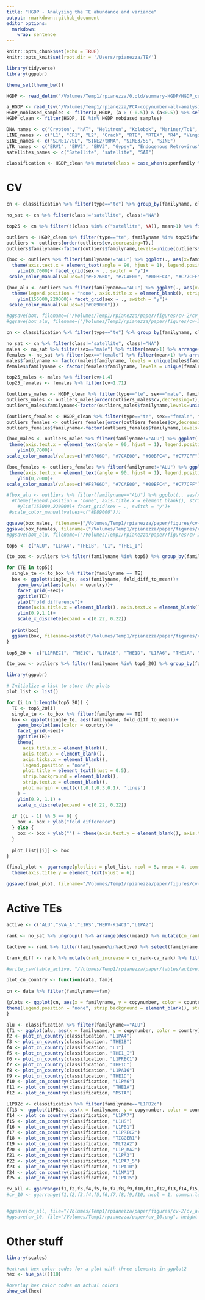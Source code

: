 ```yaml
---
title: "HGDP - Analyzing the TE abundance and variance"
output: rmarkdown::github_document
editor_options: 
  markdown: 
    wrap: sentence
---
```


```r
knitr::opts_chunk$set(echo = TRUE)
knitr::opts_knit$set(root.dir = '/Users/rpianezza/TE/')
```


```r
library(tidyverse)
library(ggpubr)

theme_set(theme_bw())

HGDP <- read_delim("/Volumes/Temp1/rpianezza/0.old/summary-HGDP/HGDP_cutoff_classified.tsv")

a_HGDP <- read_tsv("/Volumes/Temp1/rpianezza/PCA-copynumber-all-analysis/a_HGDP.tsv")
HGDP_nobiased_samples <- filter(a_HGDP, (a > (-0.5)) & (a<0.5)) %>% select(ID) %>% pull()
HGDP_clean <- filter(HGDP, ID %in% HGDP_nobiased_samples)

DNA_names <- c("Crypton", "hAT", "Helitron", "Kolobok", "Mariner/Tc1", "Merlin", "MuDR", "piggyBac", "DNA transposon")
LINE_names <- c("L1", "CR1", "L2", "Crack", "RTE", "RTEX", "R4", "Vingi", "Tx1", "Penelope")
SINE_names <- c("SINE1/7SL", "SINE2/tRNA", "SINE3/5S", "SINE")
LTR_names <- c("ERV1", "ERV2", "ERV3", "Gypsy", "Endogenous Retrovirus", "LTR Retrotransposon", "Long terminal repeat", "Non-LTR Retrotransposon")
satellites_names <- c("Satellite", "satellite", "SAT")

classification <- HGDP_clean %>% mutate(class = case_when(superfamily %in% DNA_names ~ "DNA", superfamily %in% LINE_names ~ "LINE", superfamily %in% SINE_names ~ "SINE", superfamily %in% LTR_names ~ "LTR", superfamily %in% satellites_names ~ "satellite"))
```

# CV

```r
cn <- classification %>% filter(type=="te") %>% group_by(familyname, class, superfamily) %>% summarise(mean = mean(copynumber), var = var(copynumber), cv = var/mean) %>% arrange(desc(cv))

no_sat <- cn %>% filter(class!="satellite", class!="NA")

top25 <- cn %>% filter(!(class %in% c("satellite", NA)), mean>1) %>% filter(cv > 2.19)

outliers <- HGDP_clean %>% filter(type=="te", familyname %in% top25$familyname) %>% inner_join(cn, by="familyname")
outliers <- outliers[order(outliers$cv,decreasing=T),]
outliers$familyname<-factor(outliers$familyname,levels=unique(outliers$familyname))

(box <- outliers %>% filter(familyname!="ALU") %>% ggplot(., aes(x=familyname, y=copynumber)) + geom_boxplot(notch=F, aes(color=class)) +
  theme(axis.text.x = element_text(angle = 90, hjust = 1), legend.position = "none", axis.title.x = element_blank()) +
    ylim(0,7000)+ facet_grid(sex ~ ., switch = "y")+
 scale_color_manual(values=c("#F8766D", "#7CAE00", "#00BFC4", "#C77CFF")))

(box_alu <- outliers %>% filter(familyname=="ALU") %>% ggplot(., aes(x=familyname, y=copynumber)) + geom_boxplot(notch=F, aes(color=class)) +
  theme(legend.position = "none", axis.title.x = element_blank(), strip.background = element_blank(), strip.text.y = element_blank()) +
    ylim(155000,220000)+ facet_grid(sex ~ ., switch = "y")+
 scale_color_manual(values=c("#D89000")))

#ggsave(box, filename=("/Volumes/Temp1/rpianezza/paper/figures/cv-2/cv_box.png"), dpi=600, height = 12, width = 14)
#ggsave(box_alu, filename=("/Volumes/Temp1/rpianezza/paper/figures/cv-2/alu_cv_box.png"), dpi=600, height = 10, width = 4)
```
```r
cn <- classification %>% filter(type=="te") %>% group_by(familyname, class, superfamily, sex) %>% summarise(mean = mean(copynumber), var = var(copynumber), cv = var/mean) %>% arrange(desc(cv))

no_sat <- cn %>% filter(class!="satellite", class!="NA")
males <- no_sat %>% filter(sex=="male") %>% filter(mean>1) %>% arrange(desc(cv))
females <- no_sat %>% filter(sex=="female") %>% filter(mean>1) %>% arrange(desc(cv))
males$familyname <- factor(males$familyname, levels = unique(males$familyname))
females$familyname <- factor(females$familyname, levels = unique(females$familyname))

top25_males <- males %>% filter(cv>1.4)
top25_females <- females %>% filter(cv>1.71)

(outliers_males <- HGDP_clean %>% filter(type=="te", sex=="male", familyname %in% top25_males$familyname) %>% inner_join(cn, by=c("familyname","sex")))
outliers_males <- outliers_males[order(outliers_males$cv,decreasing=T),]
outliers_males$familyname<-factor(outliers_males$familyname,levels=unique(outliers_males$familyname))

(outliers_females <- HGDP_clean %>% filter(type=="te", sex=="female", familyname %in% top25_females$familyname) %>% inner_join(cn, by=c("familyname","sex")))
outliers_females <- outliers_females[order(outliers_females$cv,decreasing=T),]
outliers_females$familyname<-factor(outliers_females$familyname,levels=unique(outliers_females$familyname))

(box_males <- outliers_males %>% filter(familyname!="ALU") %>% ggplot(., aes(x=familyname, y=copynumber)) + geom_boxplot(notch=F, aes(color=class)) +
 theme(axis.text.x = element_text(angle = 90, hjust = 1), legend.position = "none", axis.title.x = element_blank()) +
    ylim(0,7000)+
scale_color_manual(values=c("#F8766D", "#7CAE00", "#00BFC4", "#C77CFF")))

(box_females <- outliers_females %>% filter(familyname!="ALU") %>% ggplot(., aes(x=familyname, y=copynumber)) + geom_boxplot(notch=F, aes(color=class)) +
 theme(axis.text.x = element_text(angle = 90, hjust = 1), legend.position = "none", axis.title.x = element_blank()) +
    ylim(0,7000)+
scale_color_manual(values=c("#F8766D", "#7CAE00", "#00BFC4", "#C77CFF")))

#(box_alu <- outliers %>% filter(familyname=="ALU") %>% ggplot(., aes(x=familyname, y=copynumber)) + geom_boxplot(notch=F, aes(color=class)) +
  #theme(legend.position = "none", axis.title.x = element_blank(), strip.background = element_blank(), strip.text.y = element_blank()) +
    #ylim(155000,220000)+ facet_grid(sex ~ ., switch = "y")+
 #scale_color_manual(values=c("#D89000")))

ggsave(box_males, filename=("/Volumes/Temp1/rpianezza/paper/figures/cv-2/cv_box_m.png"), dpi=600, height = 6, width = 14)
ggsave(box_females, filename=("/Volumes/Temp1/rpianezza/paper/figures/cv-2/cv_box_f.png"), dpi=600, height = 6, width = 14)
#ggsave(box_alu, filename=("/Volumes/Temp1/rpianezza/paper/figures/cv-2/alu_cv_box.png"), dpi=600, height = 10, width = 4)
```

```r
top5 <- c("ALU", "L1PA4", "THE1B", "L1", "THE1_I")

(to_box <- outliers %>% filter(familyname %in% top5) %>% group_by(familyname, sex) %>% mutate(mean = mean(copynumber), fold_diff = copynumber/mean) %>% group_by(sex, pop, country, familyname) %>% summarise(fold_diff_to_mean = mean(fold_diff)))

for (TE in top5){
  single_te <- to_box %>% filter(familyname == TE)
  box <- ggplot(single_te, aes(familyname, fold_diff_to_mean))+
    geom_boxplot(aes(color = country))+
    facet_grid(~sex)+
    ggtitle(TE)+
    ylab("fold difference")+
    theme(axis.title.x = element_blank(), axis.text.x = element_blank(), axis.ticks.x = element_blank(), legend.position = "none", plot.title = element_text(hjust = 0.5), strip.background = element_blank(), strip.text.x = element_blank())+
    ylim(0.9,1.1)+
    scale_x_discrete(expand = c(0.22, 0.22))
  
  print(box)
  ggsave(box, filename=paste0("/Volumes/Temp1/rpianezza/paper/figures/cv-2/single_TEs/", TE, ".png"), dpi=600)
}
```

```r
top5_20 <- c("L1PREC1", "THE1C", "L1PA16", "THE1D", "L1PA6", "THE1A", "MSTA", "L1PB2c", "L1PA7", "L1HS", "L1PB1", "L1PREC2", "TIGGER1", "MLT2A2", "L1P_MA2", "L1PA3", "L1PA7_5", "L1PA10", "L1MA1", "L1PA15")

(to_box <- outliers %>% filter(familyname %in% top5_20) %>% group_by(familyname, sex) %>% mutate(mean = mean(copynumber), fold_diff = copynumber/mean) %>% group_by(sex, pop, country, familyname) %>% summarise(fold_diff_to_mean = mean(fold_diff)))

library(ggpubr)

# Initialize a list to store the plots
plot_list <- list()

for (i in 1:length(top5_20)) {
  TE <- top5_20[i]
  single_te <- to_box %>% filter(familyname == TE)
  box <- ggplot(single_te, aes(familyname, fold_diff_to_mean))+
    geom_boxplot(aes(color = country))+
    facet_grid(~sex)+
    ggtitle(TE)+
    theme(
      axis.title.x = element_blank(),
      axis.text.x = element_blank(),
      axis.ticks.x = element_blank(),
      legend.position = "none",
      plot.title = element_text(hjust = 0.5),
      strip.background = element_blank(),
      strip.text.x = element_blank(),
      plot.margin = unit(c(1,0.1,0.3,0.1), 'lines')
    ) +
    ylim(0.9, 1.1) +
    scale_x_discrete(expand = c(0.22, 0.22))
  
  if ((i - 1) %% 5 == 0) {
    box <- box + ylab("fold difference")
  } else {
    box <- box + ylab("") + theme(axis.text.y = element_blank(), axis.ticks.y = element_blank())
  }
  
  plot_list[[i]] <- box
}

(final_plot <- ggarrange(plotlist = plot_list, ncol = 5, nrow = 4, common.legend = TRUE)) +
  theme(axis.title.y = element_text(vjust = 6))

ggsave(final_plot, filename="/Volumes/Temp1/rpianezza/paper/figures/cv-2/local-invasion-supplement-raw.png", dpi=600, height = 6, width = 10)
```


# Active TEs

```r
active <- c("ALU","SVA_A","L1HS","HERV-K14CI","L1PA2")

rank <- no_sat %>% ungroup() %>% arrange(desc(mean)) %>% mutate(cn_rank = row_number()) %>% arrange(desc(cv)) %>% mutate(cv_rank = row_number())

(active <- rank %>% filter(familyname%in%active) %>% select(familyname, class, cn_rank, cv_rank))

(rank_diff <- rank %>% mutate(rank_increase = cn_rank-cv_rank) %>% filter(mean>10) %>% arrange(desc(rank_increase)))

#write_csv(table_active, "/Volumes/Temp1/rpianezza/paper/tables/active.csv")
```


```r
plot_cn_country <- function(data, fam){
  
cn <- data %>% filter(familyname==fam)

(plots <- ggplot(cn, aes(x = familyname, y = copynumber, color = country)) + geom_boxplot(notch = FALSE, width = 0.8, lwd = 0.2, outlier.size = 1) + facet_grid(~sex) + 
theme(legend.position = "none", strip.background = element_blank(), strip.text.x = element_blank(), axis.text.x = element_blank(), axis.ticks.x = element_blank()) + xlab(NULL) + ylab(fam) + scale_x_discrete(expand = c(0.22, 0.22)))
}

alu <- classification %>% filter(familyname=="ALU")
(f1 <- ggplot(alu, aes(x = familyname, y = copynumber, color = country)) + geom_boxplot(notch = FALSE, width = 0.8, lwd = 0.2, outlier.size = 1) + facet_grid(~sex) + xlab(NULL) + ylab("ALU") + theme(legend.position = "none", axis.text.x = element_blank(), axis.ticks.x = element_blank()) + scale_x_discrete(expand = c(0.22, 0.22)))
f2 <- plot_cn_country(classification, "L1PA4")
f3 <- plot_cn_country(classification, "THE1B")
f4 <- plot_cn_country(classification, "L1")
f5 <- plot_cn_country(classification, "THE1_I")
f6 <- plot_cn_country(classification, "L1PREC1")
f7 <- plot_cn_country(classification, "THE1C")
f8 <- plot_cn_country(classification, "L1PA16")
f9 <- plot_cn_country(classification, "THE1D")
f10 <- plot_cn_country(classification, "L1PA6")
f11 <- plot_cn_country(classification, "THE1A")
f12 <- plot_cn_country(classification, "MSTA")

L1PB2c <- classification %>% filter(familyname=="L1PB2c")
(f13 <- ggplot(L1PB2c, aes(x = familyname, y = copynumber, color = country)) + geom_boxplot(notch = FALSE, width = 0.8, lwd = 0.2, outlier.size = 1) + facet_grid(~sex) + xlab(NULL) + ylab("L1PB2c") + theme(legend.position = "none", axis.text.x = element_blank(), axis.ticks.x = element_blank()) + scale_x_discrete(expand = c(0.22, 0.22)))
f14 <- plot_cn_country(classification, "L1PA7")
f15 <- plot_cn_country(classification, "L1HS")
f16 <- plot_cn_country(classification, "L1PB1")
f17 <- plot_cn_country(classification, "L1PREC2")
f18 <- plot_cn_country(classification, "TIGGER1")
f19 <- plot_cn_country(classification, "MLT2A2")
f20 <- plot_cn_country(classification, "L1P_MA2")
f21 <- plot_cn_country(classification, "L1PA3")
f22 <- plot_cn_country(classification, "L1PA7_5")
f23 <- plot_cn_country(classification, "L1PA10")
f24 <- plot_cn_country(classification, "L1MA1")
f25 <- plot_cn_country(classification, "L1PA15")
```

```r
cv_all <- ggarrange(f1,f2,f3,f4,f5,f6,f7,f8,f9,f10,f11,f12,f13,f14,f15,f16,f17,f18,f19,f20,f21,f22,f23,f24,f25, ncol = 1, common.legend = TRUE)
#cv_10 <- ggarrange(f1,f2,f3,f4,f5,f6,f7,f8,f9,f10, ncol = 1, common.legend = TRUE)


#ggsave(cv_all, file="/Volumes/Temp1/rpianezza/paper/figures/cv-2/cv_all.png", height = 25, width = 12, dpi=1000)
#ggsave(cv_10, file="/Volumes/Temp1/rpianezza/paper/cv_10.png", height = 15, width = 12, dpi=1000)
```


# Other stuff

```r
library(scales)

#extract hex color codes for a plot with three elements in ggplot2 
hex <- hue_pal()(10)

#overlay hex color codes on actual colors
show_col(hex)
```

